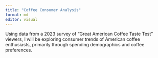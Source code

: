 ```yaml
---
title: "Coffee Consumer Analysis"
format: md
editor: visual
---
```


Using data from a 2023 survey of "Great American Coffee Taste Test" viewers, I will be exploring consumer trends of American coffee enthusiasts, primarily through spending demographics and coffee preferences.
